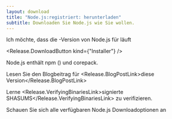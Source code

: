 ```yaml
---
layout: download
title: "Node.js:registriert: herunterladen"
subtitle: Downloaden Sie Node.js wie Sie wollen.
---
```


<section>
  Ich möchte, dass die <Release.VersionDropdown /> -Version von Node.js für <Release.OperatingSystemDropdown exclude={["LINUX"]} /> läuft <Release.BitnessDropdown />

  <Release.DownloadButton kind={"Installer"} />
</section>

<section>
  Node.js enthält <LinkWithArrow href="https://npmjs.com">npm</LinkWithArrow> (<Release.NpmVersion />) und corepack.

  Lesen Sie den Blogbeitrag für <Release.BlogPostLink>diese Version</Release.BlogPostLink>

  Lerne <Release.VerifyingBinariesLink>signierte SHASUMS</Release.VerifyingBinariesLink> zu verifizieren.

  Schauen Sie sich alle verfügbaren Node.js <LinkWithArrow href="https://nodejs.org/dist/">Downloadoptionen</LinkWithArrow> an
</section>
